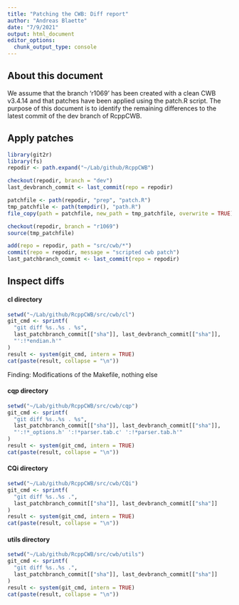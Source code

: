 ```yaml
---
title: "Patching the CWB: Diff report"
author: "Andreas Blaette"
date: "7/9/2021"
output: html_document
editor_options: 
  chunk_output_type: console
---
```


## About this document

We assume that the branch 'r1069' has been created with a clean CWB v3.4.14 and that patches have been applied using the patch.R script. The purpose of this document is to identify the remaining differences to the latest commit of the dev branch of RcppCWB.


## Apply patches

```r
library(git2r)
library(fs)
repodir <- path.expand("~/Lab/github/RcppCWB")

checkout(repodir, branch = "dev")
last_devbranch_commit <- last_commit(repo = repodir)

patchfile <- path(repodir, "prep", "patch.R")
tmp_patchfile <- path(tempdir(), "path.R")
file_copy(path = patchfile, new_path = tmp_patchfile, overwrite = TRUE)
```

```r
checkout(repodir, branch = "r1069")
source(tmp_patchfile)
```

```r
add(repo = repodir, path = "src/cwb/*")
commit(repo = repodir, message = "scripted cwb patch")
last_patchbranch_commit <- last_commit(repo = repodir)
```


## Inspect diffs

#### cl directory
  
```r
setwd("~/Lab/github/RcppCWB/src/cwb/cl")
git_cmd <- sprintf(
  "git diff %s..%s . %s",
  last_patchbranch_commit[["sha"]], last_devbranch_commit[["sha"]],
  "':!*endian.h'"
)
result <- system(git_cmd, intern = TRUE)
cat(paste(result, collapse = "\n"))
```
  Finding: Modifications of the Makefile, nothing else

#### cqp directory

```r
setwd("~/Lab/github/RcppCWB/src/cwb/cqp")
git_cmd <- sprintf(
  "git diff %s..%s . %s",
  last_patchbranch_commit[["sha"]], last_devbranch_commit[["sha"]],
  "':!*_options.h' ':!*parser.tab.c' ':!*parser.tab.h'"
)
result <- system(git_cmd, intern = TRUE)
cat(paste(result, collapse = "\n"))
```


#### CQi directory

```r
setwd("~/Lab/github/RcppCWB/src/cwb/CQi")
git_cmd <- sprintf(
  "git diff %s..%s .",
  last_patchbranch_commit[["sha"]], last_devbranch_commit[["sha"]]
)
result <- system(git_cmd, intern = TRUE)
cat(paste(result, collapse = "\n"))
```


#### utils directory
  
```r
setwd("~/Lab/github/RcppCWB/src/cwb/utils")
git_cmd <- sprintf(
  "git diff %s..%s .",
  last_patchbranch_commit[["sha"]], last_devbranch_commit[["sha"]]
)
result <- system(git_cmd, intern = TRUE)
cat(paste(result, collapse = "\n"))
```

